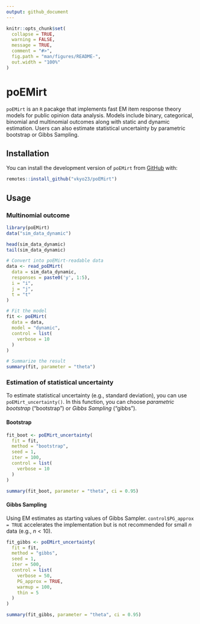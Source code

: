 ```yaml
---
output: github_document
---
```


<!-- README.md is generated from README.Rmd. Please edit that file -->

```r
knitr::opts_chunk$set(
  collapse = TRUE,
  warning = FALSE,
  message = TRUE,
  comment = "#>",
  fig.path = "man/figures/README-",
  out.width = "100%"
)
```

# poEMirt

<!-- badges: start -->
<!-- badges: end -->

`poEMirt` is an `R` pacakge that implements fast EM item response theory models for public opinion data analysis.
Models include binary, categorical, binomial and multinomial outcomes along with static and dynamic estimation.
Users can also estimate statistical uncertainty by parametric bootstrap or Gibbs Sampling.

## Installation

You can install the development version of `poEMirt` from [GitHub](https://github.com) with: 

```r
remotes::install_github("vkyo23/poEMirt")
```

## Usage

### Multinomial outcome

```r
library(poEMirt)
data("sim_data_dynamic")

head(sim_data_dynamic)
tail(sim_data_dynamic)

# Convert into poEMirt-readable data
data <- read_poEMirt(
  data = sim_data_dynamic,
  responses = paste0('y', 1:5),
  i = "i",
  j = "j",
  t = "t"
)

# Fit the model
fit <- poEMirt(
  data = data,
  model = "dynamic",
  control = list(
    verbose = 10
  )
)

# Summarize the result
summary(fit, parameter = "theta")
```

### Estimation of statistical uncertainty

To estimate statistical uncertainty (e.g., standard deviation), you can use `poEMirt_uncertainty()`. In this function, you can choose *parametric bootstrap* ("bootstrap") or *Gibbs Sampling* ("gibbs").

#### Bootstrap

```r
fit_boot <- poEMirt_uncertainty(
  fit = fit,
  method = "bootstrap",
  seed = 1,
  iter = 100,
  control = list(
    verbose = 10
  )
)

summary(fit_boot, parameter = "theta", ci = 0.95)
```

#### Gibbs Sampling

Using EM estimates as starting values of Gibbs Sampler. `control$PG_approx = TRUE` accelerates the implementation but is not recommended for small $n$ data (e.g., $n < 10$).

```r
fit_gibbs <- poEMirt_uncertainty(
  fit = fit,
  method = "gibbs",
  seed = 1,
  iter = 500,
  control = list(
    verbose = 50,
    PG_approx = TRUE, 
    warmup = 100,
    thin = 5
  )
)

summary(fit_gibbs, parameter = "theta", ci = 0.95)
```


